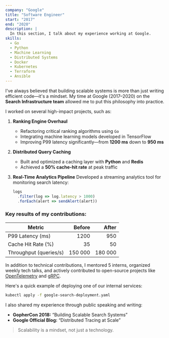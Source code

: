 ```yaml
---
company: "Google"
title: "Software Engineer"
start: "2017"
end: "2020"
description: |
  In this section, I talk about my experience working at Google.
skills:
  - Go
  - Python
  - Machine Learning
  - Distributed Systems
  - Docker
  - Kubernetes
  - Terraform
  - Ansible
---
```


I've always believed that building scalable systems is more than just writing efficient code—it's a mindset. My time at Google (2017–2020) on the **Search Infrastructure team** allowed me to put this philosophy into practice.

I worked on several high-impact projects, such as:

1. **Ranking Engine Overhaul**
   - Refactoring critical ranking algorithms using `Go`
   - Integrating machine learning models developed in TensorFlow
   - Improving P99 latency significantly—from **1200 ms** down to **950 ms**

2. **Distributed Query Caching**
   - Built and optimized a caching layer with **Python** and **Redis**
   - Achieved a **50% cache-hit rate** at peak traffic

3. **Real-Time Analytics Pipeline**
   Developed a streaming analytics tool for monitoring search latency:

   ```js
   logs
     .filter(log => log.latency > 1000)
     .forEach(alert => sendAlert(alert))


### Key results of my contributions:

| Metric                 | Before  | After   |
|------------------------|--------:|--------:|
| P99 Latency (ms)       | 1200    | 950     |
| Cache Hit Rate (%)     | 35      | 50      |
| Throughput (queries/s) | 150 000 | 180 000 |

In addition to technical contributions, I mentored 5 interns, organized weekly tech talks, and actively contributed to open-source projects like [OpenTelemetry](https://opentelemetry.io) and [gRPC](https://grpc.io).

Here's a quick example of deploying one of our internal services:

```bash
kubectl apply -f google-search-deployment.yaml
```

I also shared my experience through public speaking and writing:

- **GopherCon 2018:** “Building Scalable Search Systems”
- **Google Official Blog:** “Distributed Tracing at Scale”

> Scalability is a mindset, not just a technology.